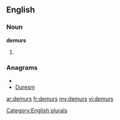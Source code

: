 ==English==

===Noun===
'''demurs'''

# {{plural of|[[demur]]}}

===Anagrams===
* {{alphagram|demrsu}}
* [[Duresm#English|Duresm]]


[[Category:English plurals]]

[[ar:demurs]]
[[fr:demurs]]
[[my:demurs]]
[[vi:demurs]]